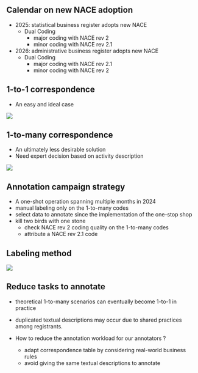 ## Calendar on new NACE adoption 

- 2025: statistical business register adopts new NACE
    - Dual Coding
        - major coding with NACE rev 2
        - minor coding with NACE rev 2.1
- 2026: administrative business register adopts new NACE
    - Dual Coding
        - major coding with NACE rev 2.1
        - minor coding with NACE rev 2

## 1-to-1 correspondence

- An easy and ideal case

![](../img/one-to-one.png){fig-align="center"}

## 1-to-many correspondence

- An ultimately less desirable solution
- Need expert decision based on activity description

![](../img/one-to-many.png){fig-align="center"}

## Annotation campaign strategy

- A one-shot operation spanning multiple months in 2024
- manual labeling only on the 1-to-many codes
- select data to annotate since the implementation of the one-stop shop
- kill two birds with one stone
    - check NACE rev 2 coding quality on the 1-to-many codes
    - attribute a NACE rev 2.1 code

## Labeling method

![](../img/decision-tree-annotation){fig-align="center"}

## Reduce tasks to annotate

- theoretical 1-to-many scenarios can eventually become 1-to-1 in practice
- duplicated textual descriptions may occur due to shared practices among registrants.

- How to reduce the annotation workload for our annotators ?
    - adapt correspondence table by considering real-world business rules
    - avoid giving the same textual descriptions to annotate